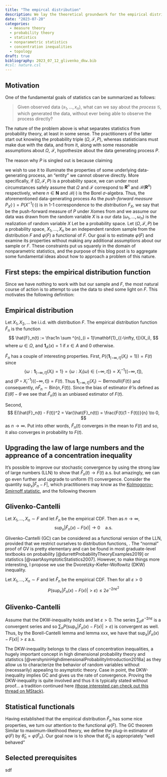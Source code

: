 ```yaml
---
title: "The empircal distribution"
description: We lay the theoretical groundwork for the empirical distribution and examine some of its properties
date: "2023-07-20"
categories:
  - measure theory
  - probability theory
  - statistics
  - nonparametric statistics
  - concentration inequalities
  - topology
draft: true
bibliography: 2023_07_12_glivenko_dkw.bib
#csl: nature.csl
---
```


## Motivation
One of the fundamental goals of statistics can be summarized as follows:

> Given observed data $(x_1, \ldots , x_n)$, what can we say about the *process* $\mathcal{G}$, which generated the data, without ever being able to observe the process directly?

The nature of the problem above is what separates statistics from probability theory, at least in some sense. The practitioners of the latter start out knowing the probability triple $(\Omega, \mathcal{F}, P)$, whereas statisticians must make due with the data, and from it, along with some reasonable assumptions about $\Omega$, $\mathcal{F}$, hypothesize about the data generating process $P$.

The reason why $P$ is singled out is because claiming 

we wish to use it to illuminate the properties of some underlying data-generating process, an "entity" we cannot observe directly. More specifically, if $(\Omega, \mathcal{F}, P)$ is a probability space, we can under most circumstances safely assume that $\Omega$ and $\mathcal{F}$ correspond to $\mathbf{R}^n$ and $\mathcal{B}(\mathbf{R}^n)$ respectively, where $n \in \mathbf{N}$ and $\mathcal{B}(\cdot)$ is the Borel $\sigma$-algebra. Thus, the aforementioned data-generating process  As the *push-forward measure* $P_X(\cdot) = P(X^{-1}(\cdot))$ is in 1-1 correspondence to the *distribution* $F_X$, we say that  be the push-forward measure of $P$ under $X$omes from and we assume our data was drawn from the random variable $X$ is a our data $(\omega _1, \ldots , \omega _n)$ is the realization of random variable $X$
Let  be a probability space. 
Let $(\Omega, \mathcal{F}, P)$ be a probability space, $X_1, \ldots , X_n$ be an independent random sample from the distribution $F$ and $\varphi (F)$ a functional of $F$. Our goal is to estimate $\varphi (F)$ and examine its properties without making any additional assumptions about our sample or $F$. These constraints put us squarely in the domain of nonparametric statistics, and the purpose of this blog post is to aggregate some fundamental ideas about how to approach a problem of this nature.

## First steps: the empirical distribution function
Since we have nothing to work with but our sample and $F$, the most natural course of action is to attempt to use the data to shed some light on $F$. This motivates the following definition:

::: {#def-emp}
## Empirical distribution
Let $X_1, X_2, \ldots$ be i.i.d. with distribution $F$. The empirical distribution function $\hat{F}_n$ is the function
$$
\hat{F}_n(t) := \frac1n \sum ^{n}_{i = 1}\mathbf{1}_{(-\infty, t]}(X_i),
$$
where $\omega \in \Omega$, and $\mathbf{1}_A(x) = 1$ if $x \in A$ and $0$ otherwise.
:::

$\hat{F}_n$ has a couple of interesting properties. First, $P(\{\mathbf{1}_{(-\infty, t]}(X_i) = 1\}) = F(t)$ since
$$
\{\omega : \mathbf{1}_{(-\infty, t]}(X_i) = 1\} = \{ \omega : X_i(\omega) \in (-\infty, t]\} = X^{-1}_i ((-\infty, t]),
$$
and $(P \circ X^{-1}_i) ((-\infty, t]) = F(t)$. Thus $\mathbf{1}_{(-\infty, t]}(X_i) \sim \text{Bernoulli}(F(t))$ and consequently, $n\hat{F}_n \sim \text{Bin}(n, F(t))$. Since the bias of estimator $\hat{\theta}$ is defined as $E(\hat{\theta}) - \theta$ we see that $\hat{F}_n(t)$ is an unbiased estimator of $F(t)$. 

Second, 
$$
E(\hat{F}_n(t) - F(t))^2 = Var(\hat{F}_n(t)) = \frac{F(t)(1 - F(t))}{n} \to 0,
$$
as $n \to \infty$. Put into other words, $\hat{F}_n(t)$ converges in the mean to $F(t)$ and so, it also converges in probability to $F(t)$.

## Upgrading the law of large numbers and the appreance of a concentration inequality
It's possible to improve our stochastic convergence by using the strong law of large numbers (LLN) to show that $\hat{F}_n(t) \to F(t)$ a.s. but amazingly, we can go even further and upgrade to uniform (!!) convergence. Consider the quantity $\sup _x |\hat{F}_n - F|$, which practitioners may know as the [Kolmogorov-Smirnoff statistic](https://en.wikipedia.org/wiki/Kolmogorov%E2%80%93Smirnov_test), and the following theorem

::: {#thm-gc}
## Glivenko-Cantelli
Let $X_1, \ldots , X_n \sim F$ and let $\hat{F}_n$ be the empirical CDF. Then as $n\to \infty$,
$$
\sup _x |\hat{F}_n(x) - F(x)| \to 0 \quad \text{a.s.}
$$
:::
Glivenko-Cantelli (GC) can be considered as a functional version of the LLN, provided that we restrict ourselves to distribution functions, . The "normal" proof of GV is pretty elementary and can be found in most graduate-level textbooks on probability [@durrettProbabilityTheoryExamples2019] or statistics [@vaartAsymptoticStatistics2007]. However, to make things more interesting, I propose we use the Dvoretzky-Kiefer-Wolfowitz (DKW) inequality.

::: {#thm-dkw}
Let $X_1, \ldots , X_n \sim F$ and let $\hat{F}_n$ be the empirical CDF. Then for all $\varepsilon > 0$
$$
P \left(\sup _x |\hat{F}_n(x) - F(x)| > \varepsilon \right) \leq 2e^{-2n\varepsilon ^2 }
$$
:::

::: {.proof}
## Glivenko-Cantelli
Assume that the DKW-inequality holds and let $\varepsilon > 0$. The series $\sum _n e^{-2n\varepsilon}$ is a convergent series and so $\sum _n P \left(\sup _x |\hat{F}_n(x) - F(x)| > \varepsilon \right)$ is convergent as well. Thus, by the Borell-Cantelli lemma and lemma xxx, we have that $\sup _x |\hat{F}_n(x) - F(x)| > \varepsilon$ a.s.
:::

The DKW-inequality belongs to the class of concentration inequalities, a hugely important concept in high dimensional probability theory and statistics [@vershyninHighdimensionalProbabilityIntroduction2018a] as they allow us to characterize the behavior of random variables without (necessarily) appealing to asymptotic theory. Case in point, the DKW-inequality implies GC and gives us the rate of convergence. Proving the DKW-inequality is quite involved and thus it is typically stated without proof... a tradition continued here [(those interested can check out this thread on MStack)](https://math.stackexchange.com/questions/1640075/proof-of-the-dkw-inequality).

## Statistical functionals
Having established that the empirical distribution $\hat{F}_n$ has some nice properties, we turn our attention to the functional $\varphi (F)$. The GC theorem Similar to maximum-likelihood theory, we define the plug-in estimator of $\varphi (F)$ by $\hat{\theta} _n = \varphi (\hat{F}_n)$. Our goal now is to show that $\hat{\theta}_n$ is appropriately "well behaved"

## Selected prerequisites

sdf
